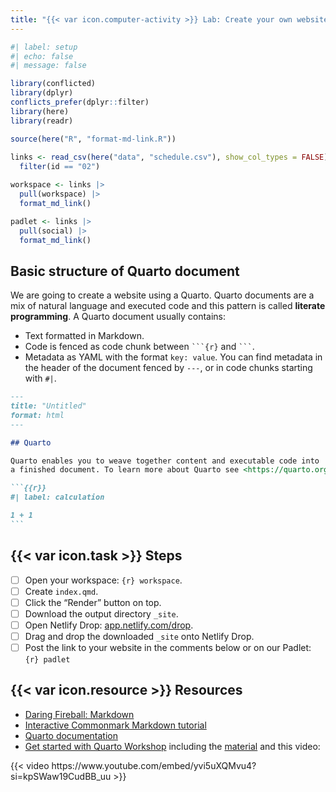 ```yaml
---
title: "{{< var icon.computer-activity >}} Lab: Create your own website!"
---
```


```r
#| label: setup
#| echo: false
#| message: false

library(conflicted)
library(dplyr)
conflicts_prefer(dplyr::filter)
library(here)
library(readr)

source(here("R", "format-md-link.R"))
       
links <- read_csv(here("data", "schedule.csv"), show_col_types = FALSE) |> 
  filter(id == "02")

workspace <- links |> 
  pull(workspace) |> 
  format_md_link()

padlet <- links |> 
  pull(social) |> 
  format_md_link()
```

## Basic structure of Quarto document

We are going to create a website using a Quarto.
Quarto documents are a mix of natural language and executed code and this pattern is called **literate programming**.
A Quarto document usually contains:

-   Text formatted in Markdown.
-   Code is fenced as code chunk between ```` ```{r} ```` and ```` ``` ````.
-   Metadata as YAML with the format `key: value`. You can find metadata in the header of the document fenced by `---`, or in code chunks starting with `#|`.

```` markdown
---
title: "Untitled"
format: html
---

## Quarto

Quarto enables you to weave together content and executable code into
a finished document. To learn more about Quarto see <https://quarto.org>.

```{{r}}
#| label: calculation

1 + 1
```
````

## {{< var icon.task >}} Steps

-   [ ] Open your workspace: `{r} workspace`.
-   [ ] Create `index.qmd`.
-   [ ] Click the "Render" button on top.
-   [ ] Download the output directory `_site`.
-   [ ] Open Netlify Drop: [app.netlify.com/drop](https://app.netlify.com/drop).
-   [ ] Drag and drop the downloaded `_site` onto Netlify Drop.
-   [ ] Post the link to your website in the comments below or on our Padlet: `{r} padlet`

## {{< var icon.resource >}} Resources

-   [Daring Fireball: Markdown](https://daringfireball.net/projects/markdown/)
-   [Interactive Commonmark Markdown tutorial](https://commonmark.org/help/tutorial/)
-   [Quarto documentation](https://quarto.org/)
-   [Get started with Quarto Workshop](https://rstudio-conf-2022.github.io/get-started-quarto/) including the [material](https://github.com/jthomasmock/quarto-workshop) and this video:

{{< video https://www.youtube.com/embed/yvi5uXQMvu4?si=kpSWaw19CudBB_uu >}}
